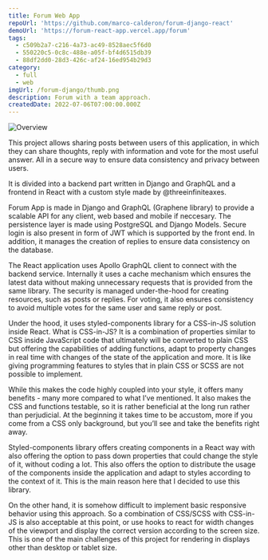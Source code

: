 ```yaml
---
title: Forum Web App
repoUrl: 'https://github.com/marco-calderon/forum-django-react'
demoUrl: 'https://forum-react-app.vercel.app/forum'
tags:
  - c509b2a7-c216-4a73-ac49-8528aec5f6d0
  - 550220c5-0c8c-488e-a05f-bf4d6515db39
  - 88df2dd0-28d3-426c-af24-16ed954b29d3
category:
  - full
  - web
imgUrl: /forum-django/thumb.png
description: Forum with a team approach.
createdDate: 2022-07-06T07:00:00.000Z
---
```


![Overview](/forum-django/1.jpg)

This project allows sharing posts between users of this application, in which they can share thoughts, reply with information and vote for the most useful answer. All in a secure way to ensure data consistency and privacy between users.

It is divided into a backend part written in Django and GraphQL and a frontend in React with a custom style made by @threeinfiniteaxes.

Forum App is made in Django and GraphQL (Graphene library) to provide a scalable API for any client, web based and mobile if neccesary. The persistence layer is made using PostgreSQL and Django Models. Secure login is also present in form of JWT which is supported by the front end. In addition, it manages the creation of replies to ensure data consistency on the database.

The React application uses Apollo GraphQL client to connect with the backend service. Internally it uses a cache mechanism which ensures the latest data without making unnecessary requests that is provided from the same library. The security is managed under-the-hood for creating resources, such as posts or replies. For voting, it also ensures consistency to avoid multiple votes for the same user and same reply or post.

Under the hood, it uses styled-components library for a CSS-in-JS solution inside React. What is CSS-in-JS? It is a combination of properties similar to CSS inside JavaScript code that ultimately will be converted to plain CSS but offering the capabilities of adding functions, adapt to property changes in real time with changes of the state of the application and more. It is like giving programming features to styles that in plain CSS or SCSS are not possible to implement.

While this makes the code highly coupled into your style, it offers many benefits - many more compared to what I’ve mentioned. It also makes the CSS and functions testable, so it is rather beneficial at the long run rather than perjudicial. At the beginning it takes time to be accustom, more if you come from a CSS only background, but you’ll see and take the benefits right away.

Styled-components library offers creating components in a React way with also offering the option to pass down properties that could change the style of it, without coding a lot. This also offers the option to distribute the usage of the components inside the application and adapt to styles according to the context of it. This is the main reason here that I decided to use this library.

On the other hand, it is somehow difficult to implement basic responsive behavior using this approach. So a combination of CSS/SCSS with CSS-in-JS is also acceptable at this point, or use hooks to react for width changes of the viewport and display the correct version according to the screen size. This is one of the main challenges of this project for rendering in displays other than desktop or tablet size.
